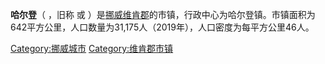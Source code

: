 {{城市|
城市名称=哈尔登|
外文名称={{lang|no|Halden}}|
代表图像=Fredriksten fortress Norway seen from Halden harbor.jpg|
市徽1=Halden komm.svg|
国家=挪威|
区=维肯郡|
南北=北|纬度=58|纬分=07|纬秒=|
东西=东|经度=11|经分=28|经秒=|
海拔=|
面积=642|
人口=31,175|
统计时间=2019年|
市长={{lang|no|Per Kristian Dahl}}|
时区=UTC+1（夏季时间：UTC +2）|
地图档名=NO 0101 Halden.svg|
大小=150px|
网址=www.halden.kommune.no|
}}
'''哈尔登'''（{{lang-no|Halden}} {{audio|Halden.ogg|聆听}}，旧称 {{lang|no|Fredrikshald}} 或 {{lang|no|Frederikshald}}）是[[挪威|挪威]][[维肯郡|维肯郡]]的市镇，行政中心为哈尔登镇。市镇面积为642平方公里，人口数量为31,175人（2019年），人口密度为每平方公里46人。

{{维肯郡市镇列表}}

[[Category:挪威城市|Category:挪威城市]]
[[Category:维肯郡市镇|Category:维肯郡市镇]]
